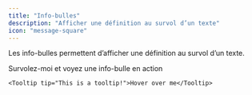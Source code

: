 ```yaml
---
title: "Info-bulles"
description: "Afficher une définition au survol d’un texte"
icon: "message-square"
---
```


Les info-bulles permettent d’afficher une définition au survol d’un texte.

<Tooltip tip="Ceci est une info-bulle !">Survolez-moi</Tooltip> et voyez une info-bulle en action

<RequestExample>

```mdx Tooltip Example
<Tooltip tip="This is a tooltip!">Hover over me</Tooltip>
```

</RequestExample>
